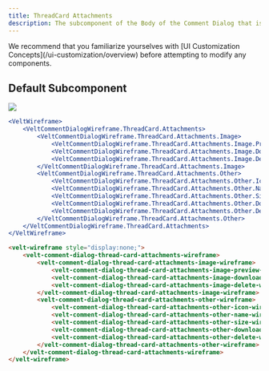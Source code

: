```yaml
---
title: ThreadCard Attachments
description: The subcomponent of the Body of the Comment Dialog that is used to show attachments added to a Comment reply.
---
```


<Note>
We recommend that you familiarize yourselves with [UI Customization Concepts](/ui-customization/overview) before attempting to modify any components.
</Note>


## Default Subcomponent

![](/images/customization/threadcard-attachments.png)


<RequestExample>

```jsx React / Next.js
<VeltWireframe>
    <VeltCommentDialogWireframe.ThreadCard.Attachments>
        <VeltCommentDialogWireframe.ThreadCard.Attachments.Image>
            <VeltCommentDialogWireframe.ThreadCard.Attachments.Image.Preview />
            <VeltCommentDialogWireframe.ThreadCard.Attachments.Image.Download />
            <VeltCommentDialogWireframe.ThreadCard.Attachments.Image.Delete />
        </VeltCommentDialogWireframe.ThreadCard.Attachments.Image>
        <VeltCommentDialogWireframe.ThreadCard.Attachments.Other>
            <VeltCommentDialogWireframe.ThreadCard.Attachments.Other.Icon />
            <VeltCommentDialogWireframe.ThreadCard.Attachments.Other.Name />
            <VeltCommentDialogWireframe.ThreadCard.Attachments.Other.Size />
            <VeltCommentDialogWireframe.ThreadCard.Attachments.Other.Download />
            <VeltCommentDialogWireframe.ThreadCard.Attachments.Other.Delete />
        </VeltCommentDialogWireframe.ThreadCard.Attachments.Other>                                     
    </VeltCommentDialogWireframe.ThreadCard.Attachments>
</VeltWireframe>
```

```HTML HTML
<velt-wireframe style="display:none;">
    <velt-comment-dialog-thread-card-attachments-wireframe>
        <velt-comment-dialog-thread-card-attachments-image-wireframe>
            <velt-comment-dialog-thread-card-attachments-image-preview-wireframe></velt-comment-dialog-thread-card-attachments-image-preview-wireframe>
            <velt-comment-dialog-thread-card-attachments-image-download-wireframe></velt-comment-dialog-thread-card-attachments-image-download-wireframe>
            <velt-comment-dialog-thread-card-attachments-image-delete-wireframe></velt-comment-dialog-thread-card-attachments-image-delete-wireframe>
        </velt-comment-dialog-thread-card-attachments-image-wireframe>
        <velt-comment-dialog-thread-card-attachments-other-wireframe>
            <velt-comment-dialog-thread-card-attachments-other-icon-wireframe></velt-comment-dialog-thread-card-attachments-other-icon-wireframe>
            <velt-comment-dialog-thread-card-attachments-other-name-wireframe></velt-comment-dialog-thread-card-attachments-other-name-wireframe>
            <velt-comment-dialog-thread-card-attachments-other-size-wireframe></velt-comment-dialog-thread-card-attachments-other-size-wireframe>
            <velt-comment-dialog-thread-card-attachments-other-download-wireframe></velt-comment-dialog-thread-card-attachments-other-download-wireframe>
            <velt-comment-dialog-thread-card-attachments-other-delete-wireframe></velt-comment-dialog-thread-card-attachments-other-delete-wireframe>
        </velt-comment-dialog-thread-card-attachments-other-wireframe>
    </velt-comment-dialog-thread-card-attachments-wireframe>
</velt-wireframe>
```
</RequestExample>







